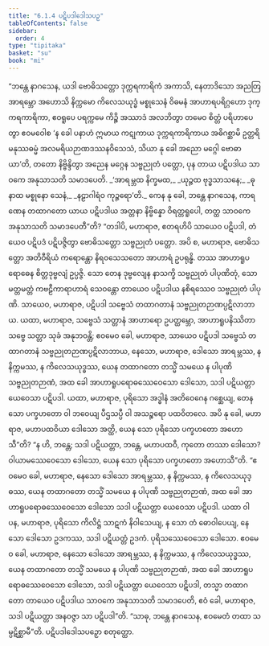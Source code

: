 ```yaml
---
title: "6.1.4 ပဋိပဒါဒေါသပဉှ"
tableOfContents: false
sidebar:
  order: 4
type: "tipitaka"
basket: "su"
book: "mi"
---
```



<DynamicBreadcrumb />

<Division number="174" book="mi">

<Paragraph number="1093" book="mi">
“ဘန္တေ နာဂသေန, ယဒါ ဗောဓိသတ္တော ဒုက္ကရကာရိကံ အကာသိ, နေတာဒိသော အညတြ အာရမ္ဘော အဟောသိ နိက္ကမော ကိလေသယုဒ္ဓံ မစ္စုသေနံ ဝိဓမနံ အာဟာရပရိဂ္ဂဟော ဒုက္ကရကာရိကာ, ဧဝရူပေ ပရက္ကမေ ကိဉ္စိ အဿာဒံ အလဘိတွာ တမေဝ စိတ္တံ ပရိဟာပေတွာ ဧဝမဝေါစ ‘န ခေါ ပနာဟံ ဣမာယ ကဋုကာယ ဒုက္ကရကာရိကာယ အဓိဂစ္ဆာမိ ဥတ္တရိ မနုဿဓမ္မံ အလမရိယဉာဏဒဿနဝိသေသံ, သိယာ နု ခေါ အညော မဂ္ဂေါ ဗောဓာယာ’တိ, တတော နိဗ္ဗိန္ဒိတွာ အညေန မဂ္ဂေန သဗ္ဗညုတံ ပတ္တော, ပုန တာယ ပဋိပဒါယ သာဝကေ အနုသာသတိ သမာဒပေတိ.
</Paragraph>

<Paragraph number="1094" type="verses" book="mi">
_‘အာရမ္ဘထ နိက္ခမထ,_  
_ယုဉ္ဇထ ဗုဒ္ဓသာသနေ;_  
_ဓုနာထ မစ္စုနော သေနံ,_  
_နဠာဂါရံဝ ကုဉ္ဇရော’တိ._  

</Paragraph>

<Paragraph number="1095" book="mi">
ကေန နု ခေါ, ဘန္တေ နာဂသေန, ကာရဏေန တထာဂတော ယာယ ပဋိပဒါယ အတ္တနာ နိဗ္ဗိန္နော ဝိရတ္တရူပေါ, တတ္ထ သာဝကေ အနုသာသတိ သမာဒပေတီ”တိ?
</Paragraph>

<Paragraph number="1096" book="mi">
“တဒါပိ, မဟာရာဇ, ဧတရဟိပိ သာယေဝ ပဋိပဒါ, တံယေဝ ပဋိပဒံ ပဋိပဇ္ဇိတွာ ဗောဓိသတ္တော သဗ္ဗညုတံ ပတ္တော. အပိ စ, မဟာရာဇ, ဗောဓိသတ္တော အတိဝီရိယံ ကရောန္တော နိရဝသေသတော အာဟာရံ ဥပရုန္ဓိ. တဿ အာဟာရူပရောဓေန စိတ္တဒုဗ္ဗလျံ ဥပ္ပဇ္ဇိ. သော တေန ဒုဗ္ဗလျေန နာသက္ခိ သဗ္ဗညုတံ ပါပုဏိတုံ, သော မတ္တမတ္တံ ကဗဠီကာရာဟာရံ သေဝန္တော တာယေဝ ပဋိပဒါယ နစိရဿေဝ သဗ္ဗညုတံ ပါပုဏိ. သာယေဝ, မဟာရာဇ, ပဋိပဒါ သဗ္ဗေသံ တထာဂတာနံ သဗ္ဗညုတဉာဏပ္ပဋိလာဘာယ.
</Paragraph>

<Paragraph number="1097" book="mi">
ယထာ, မဟာရာဇ, သဗ္ဗေသံ သတ္တာနံ အာဟာရော ဥပတ္ထမ္ဘော, အာဟာရူပနိဿိတာ သဗ္ဗေ သတ္တာ သုခံ အနုဘဝန္တိ; ဧဝမေဝ ခေါ, မဟာရာဇ, သာယေဝ ပဋိပဒါ သဗ္ဗေသံ တထာဂတာနံ သဗ္ဗညုတဉာဏပ္ပဋိလာဘာယ, နေသော, မဟာရာဇ, ဒေါသော အာရမ္ဘဿ, န နိက္ကမဿ, န ကိလေသယုဒ္ဓဿ, ယေန တထာဂတော တသ္မိံ သမယေ န ပါပုဏိ သဗ္ဗညုတဉာဏံ, အထ ခေါ အာဟာရူပရောဓဿေဝေသော ဒေါသော, သဒါ ပဋိယတ္တာ ယေဝေသာ ပဋိပဒါ.
</Paragraph>

<Paragraph number="1098" book="mi">
ယထာ, မဟာရာဇ, ပုရိသော အဒ္ဓါနံ အတိဝေဂေန ဂစ္ဆေယျ, တေန သော ပက္ခဟတော ဝါ ဘဝေယျ ပီဌသပ္ပီ ဝါ အသဉ္စရော ပထဝိတလေ. အပိ နု ခေါ, မဟာရာဇ, မဟာပထဝိယာ ဒေါသော အတ္ထိ, ယေန သော ပုရိသော ပက္ခဟတော အဟောသီ”တိ? “န ဟိ, ဘန္တေ; သဒါ ပဋိယတ္တာ, ဘန္တေ, မဟာပထဝီ, ကုတော တဿာ ဒေါသော? ဝါယာမဿေဝေသော ဒေါသော, ယေန သော ပုရိသော ပက္ခဟတော အဟောသီ”တိ. “ဧဝမေဝ ခေါ, မဟာရာဇ, နေသော ဒေါသော အာရမ္ဘဿ, န နိက္ကမဿ, န ကိလေသယုဒ္ဓဿ, ယေန တထာဂတော တသ္မိံ သမယေ န ပါပုဏိ သဗ္ဗညုတဉာဏံ, အထ ခေါ အာဟာရူပရောဓဿေဝေသော ဒေါသော သဒါ ပဋိယတ္တာ ယေဝေသာ ပဋိပဒါ.
</Paragraph>

<Paragraph number="1099" book="mi">
ယထာ ဝါ ပန, မဟာရာဇ, ပုရိသော ကိလိဋ္ဌံ သာဋကံ နိဝါသေယျ, န သော တံ ဓောဝါပေယျ, နေသော ဒေါသော ဥဒကဿ, သဒါ ပဋိယတ္တံ ဥဒကံ. ပုရိသဿေဝေသော ဒေါသော. ဧဝမေဝ ခေါ, မဟာရာဇ, နေသော ဒေါသော အာရမ္ဘဿ, န နိက္ကမဿ, န ကိလေသယုဒ္ဓဿ, ယေန တထာဂတော တသ္မိံ သမယေ န ပါပုဏိ သဗ္ဗညုတဉာဏံ, အထ ခေါ အာဟာရူပရောဓဿေဝေသော ဒေါသော, သဒါ ပဋိယတ္တာ ယေဝေသာ ပဋိပဒါ, တသ္မာ တထာဂတော တာယေဝ ပဋိပဒါယ သာဝကေ အနုသာသတိ သမာဒပေတိ, ဧဝံ ခေါ, မဟာရာဇ, သဒါ ပဋိယတ္တာ အနဝဇ္ဇာ သာ ပဋိပဒါ”တိ. “သာဓု, ဘန္တေ နာဂသေန, ဧဝမေတံ တထာ သမ္ပဋိစ္ဆာမီ”တိ.

</Paragraph>
</Division>

<Paragraph number="1100" type="center" book="mi">
ပဋိပဒါဒေါသပဉှော စတုတ္ထော.
</Paragraph>
